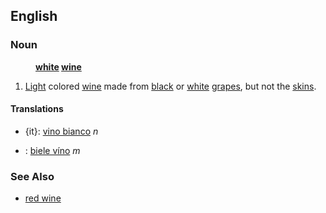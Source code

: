 ==English==
===Noun===
:'''[[white]] [[wine]]'''
# [[Light]] colored [[wine]] made from [[black]] or [[white]] [[grape]]s, but not the [[skin]]s.
====Translations====
*{it}: [[vino bianco]] ''n''
*{{sk}}: [[biele víno]] ''m''

===See Also===
* [[red wine]]